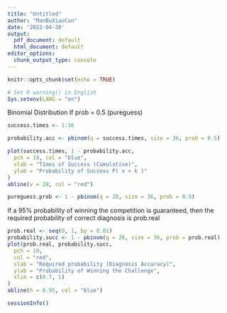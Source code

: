 ```yaml
---
title: "Untitled"
author: "ManBuXiaoCun"
date: '2022-04-30'
output:
  pdf_document: default
  html_document: default
editor_options:
  chunk_output_type: console
---
```


```r
knitr::opts_chunk$set(echo = TRUE)
```

```r
# Set R warning() in English 
Sys.setenv(LANG = "en")
```

Binomial Distribution
If prob = 0.5 (pureguess)
```r
success.times <- 1:36

probability.acc <- pbinom(q = success.times, size = 36, prob = 0.5)

plot(success.times, 1 - probability.acc,
  pch = 19, col = "blue",
  xlab = "Times of Success (Cumulative)",
  ylab = "Probability of Success P( x < k )"
)
abline(v = 28, col = "red")

pureguess.prob <- 1 - pbinom(q = 28, size = 36, prob = 0.5)
```

If a 95% probability of winning the competition is guaranteed, then the required probability of correct diagnosis is prob.real
```r
prob.real <- seq(0, 1, by = 0.01)
probability.succ <- 1 - pbinom(q = 28, size = 36, prob = prob.real)
plot(prob.real, probability.succ,
  pch = 19,
  col = "red",
  xlab = "Required probability (Diagnosis Accuracy)",
  ylab = "Probability of Winning the Challenge",
  xlim = c(0.7, 1)
)
abline(h = 0.95, col = "blue")
```

```r
sessionInfo()
```












